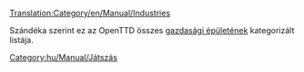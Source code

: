 [[Translation:Category/en/Manual/Industries]]

Szándéka szerint ez az OpenTTD összes [[hu/Manual/Gazdasági épületek|gazdasági épületének]] kategorizált listája. 

[[Category:hu/Manual/Játszás]]